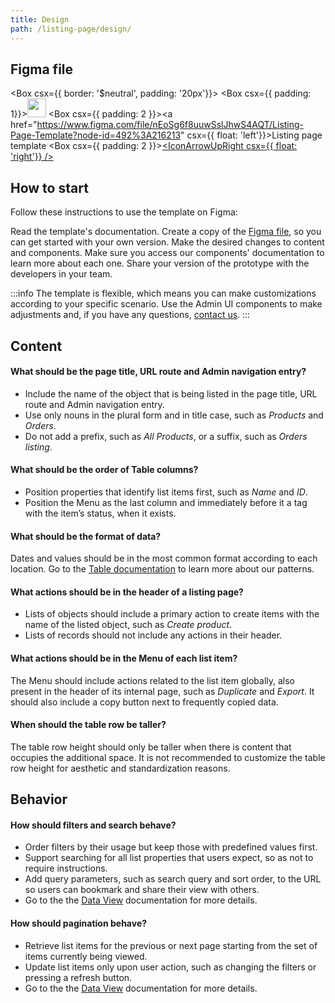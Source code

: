 ```yaml
---
title: Design
path: /listing-page/design/
---
```




## Figma file

<Box csx={{ border: '$neutral', padding: '20px'}}>
  <Columns>
    <Column units={0.5}>
      <Box csx={{ padding: 1}}><a href="https://www.figma.com/file/nEoSg6f8uuwSslJhwS4AQT/Listing-Page-Template?node-id=492%3A216213"><img src="https://user-images.githubusercontent.com/77292838/190273217-c19158d0-f00c-4dda-9a03-42e124f85dc5.png" width="30em"></img></a></Box>
    </Column>
    <Column units={10.5}>
      <Box csx={{ padding: 2 }}><a href="https://www.figma.com/file/nEoSg6f8uuwSslJhwS4AQT/Listing-Page-Template?node-id=492%3A216213" csx={{ float: 'left'}}>Listing page template</a></Box>
    </Column>
    <Column units={1}>
      <Box csx={{ padding: 2 }}><a href="https://www.figma.com/file/nEoSg6f8uuwSslJhwS4AQT/Listing-Page-Template?node-id=492%3A216213"><IconArrowUpRight csx={{ float: 'right'}} /></a></Box>
    </Column>
  </Columns>
</Box>


## How to start

Follow these instructions to use the template on Figma:

<OrderedList>
  <OrderedListItem>
    Read the template's documentation.
  </OrderedListItem>
  <OrderedListItem>
    Create a copy of the <a href="https://www.figma.com/file/nEoSg6f8uuwSslJhwS4AQT/Listing-Page-Template?node-id=492%3A216213">Figma file</a>, so you can get started with your own version.
  </OrderedListItem>
  <OrderedListItem>
Make the desired changes to content and components. Make sure you access our components' documentation to learn more about each one.
  </OrderedListItem>
  <OrderedListItem>
    Share your version of the prototype with the developers in your team.
  </OrderedListItem>
</OrderedList>

<br />


:::info
The template is flexible, which means you can make customizations according to your specific scenario. Use the Admin UI components to make adjustments and, if you have any questions, [contact us](https://admin-ui.vercel.app/documentation/introduction/contact-us).
:::


## Content

#### What should be the page title, URL route and Admin navigation entry?

  - Include the name of the object that is being listed in the page title, URL route and Admin navigation entry.
  - Use only nouns in the plural form and in title case, such as *Products* and *Orders*.
  - Do not add a prefix, such as *All Products*, or a suffix, such as *Orders listing*.

#### What should be the order of Table columns?

  - Position properties that identify list items first, such as *Name* and *ID*.
  - Position the Menu as the last column and immediately before it a tag with the item’s status, when it exists.

#### What should be the format of data?

  Dates and values should be in the most common format according to each location. Go to the [Table documentation](https://admin-ui.vercel.app/components/table) to learn more about our patterns.

#### What actions should be in the header of a listing page?

  - Lists of objects should include a primary action to create items with the name of the listed object, such as *Create product*.
  - Lists of records should not include any actions in their header.

#### What actions should be in the Menu of each list item?

  The Menu should include actions related to the list item globally, also present in the header of its internal page, such as *Duplicate* and *Export*. It should also include a copy button next to frequently copied data.

#### When should the table row be taller?

  The table row height should only be taller when there is content that occupies the additional space. It is not recommended to customize the table row height for aesthetic and standardization reasons.


## Behavior

#### How should filters and search behave?

  - Order filters by their usage but keep those with predefined values first.
  - Support searching for all list properties that users expect, so as not to require instructions.
  - Add query parameters, such as search query and sort order, to the URL so users can bookmark and share their view with others.
  - Go to the the [Data View](https://admin-ui.vercel.app/components/data-view) documentation for more details.

#### How should pagination behave?

  - Retrieve list items for the previous or next page starting from the set of items currently being viewed.
  - Update list items only upon user action, such as changing the filters or pressing a refresh button.
  - Go to the the [Data View](https://admin-ui.vercel.app/components/data-view) documentation for more details.


